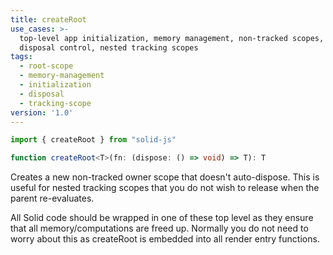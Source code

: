 ```yaml
---
title: createRoot
use_cases: >-
  top-level app initialization, memory management, non-tracked scopes, manual
  disposal control, nested tracking scopes
tags:
  - root-scope
  - memory-management
  - initialization
  - disposal
  - tracking-scope
version: '1.0'
---
```


```ts
import { createRoot } from "solid-js"

function createRoot<T>(fn: (dispose: () => void) => T): T

```

Creates a new non-tracked owner scope that doesn't auto-dispose. 
This is useful for nested tracking scopes that you do not wish to release when the parent re-evaluates.

All Solid code should be wrapped in one of these top level as they ensure that all memory/computations are freed up. 
Normally you do not need to worry about this as createRoot is embedded into all render entry functions.
